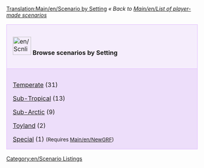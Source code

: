 [[Translation:Main/en/Scenario by Setting]]
''« Back to [[Main/en/List of player-made scenarios]]''

{| cellspacing="3" class="mainpagetable" align="center" width="100%"
|- valign="top" 
|style="font-size: 100%; BACKGROUND-COLOR: #F5EDFC; border: 1px solid #E1BBFF; margin: 0; padding: 1em; text-align: left; width:14%"|[[File:en/Scnlist-setting.png|48px]] <font size="3">'''Browse scenarios by Setting'''</font>
|-
|style="font-size: 100%; BACKGROUND-COLOR: #EDDEFA; border: 1px solid #E1BBFF; margin: 0; padding: 1em 1em 0em 1em; text-align: left;"|

[[Main/en/Scenario by Setting - Temperate|Temperate]] (31)

[[Main/en/Scenario by Setting - Sub-Tropical|Sub-Tropical]] (13)

[[Main/en/Scenario by Setting - Sub-Arctic|Sub-Arctic]] (9)

[[Main/en/Scenario by Setting - Toyland|Toyland]] (2)

[[Main/en/Scenario by Setting - Special|Special]] (1) <span style="font-size:smaller">(Requires [[Main/en/NewGRF]])</span>

|}

[[Category:en/Scenario Listings]]